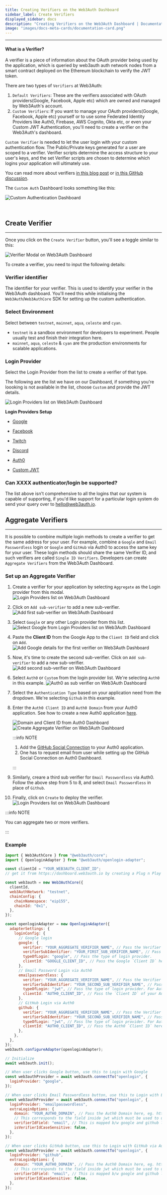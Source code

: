 ```yaml
---
title: Creating Verifiers on the Web3Auth Dashboard
sidebar_label: Create Verifiers
displayed_sidebar: docs
description: "Creating Verifiers on the Web3Auth Dashboard | Documentation - Web3Auth"
image: "images/docs-meta-cards/documentation-card.png"
---
```


---

#### What is a Verifier?

A verifier is a piece of information about the OAuth provider being used by the application, which is queried by web3auth auth network nodes from a
smart contract deployed on the Ethereum blockchain to verify the JWT token.

There are two types of `Verifiers` at Web3Auth:

1. `Default Verifiers`: These are the verifiers associated with OAuth providers(Google, Facebook, Apple etc) which are owned and managed by Web3Auth's
   account.
2. `Custom Verifiers`: If you want to manage your OAuth providers(Google, Facebook, Apple etc) yourself or to use some Federated Identity Providers
   like Auth0, Firebase, AWS Cognito, Okta etc, or even your Custom JWT Authentication, you'll need to create a verifier on the Web3Auth's dashboard.

`Custom Verifier` is needed to let the user login with your custom authentication flow. The Public/Private keys generated for a user are scoped to a
verifier. Verifier scripts determine the access structure to your user's keys, and the set Verifier scripts are chosen to determine which logins your
application will ultimately use.

You can read more about verifiers [in this blog post](https://medium.com/toruslabs/key-assignments-resolution-and-retrieval-afb984500612) or
[in this GitHub discussion](https://github.com/orgs/Web3Auth/discussions/427#discussioncomment-3442052).

The `Custom Auth` Dashboard looks something like this:

![Custom Authentication Dashboard](/dashboard/custom_auth.png)

<br />

## Create Verifier

---

Once you click on the `Create Verifier` button, you'll see a toggle similar to this:

![Verifier Modal on Web3Auth Dashboard](/dashboard/verifiers/verifier-modal.png)

To create a verifier, you need to input the following details:

### Verifier identifier

The identifier for your verifier. This is used to identify your verifier in the Web3Auth dashboard. You'll need this while initialising the
`Web3Auth`/`Web3AuthCore` SDK for setting up the custom authentication.

### Select Environment

Select between `testnet`, `mainnet`, `aqua`, `celeste` and `cyan`.

- `testnet` is a sandbox environment for developers to experiment. People usually test and finish their integration here.
- `mainnet`, `aqua`, `celeste` & `cyan` are the production environments for scalable applications.

### Login Provider

Select the Login Provider from the list to create a verifier of that type.

The following are the list we have on our Dashboard, if something you're loooking is not available in the list, choose `Custom` and provide the JWT
details.

![Login Providers list on Web3Auth Dashboard](/dashboard/verifiers/login-providers-list.png)

**Login Providers Setup**

- [Google](/auth-provider-setup/social-providers/google)

- [Facebook](/auth-provider-setup/social-providers/facebook)

- [Twitch](/auth-provider-setup/social-providers/twitch)

- [Discord](/auth-provider-setup/social-providers/discord)

- [Auth0](/auth-provider-setup/federated-identity-providers#auth0)

- [Custom JWT](/auth-provider-setup/byo-jwt-providers)

### Can XXXX authenticator/login be supported?

The list above isn't comprehensive to all the logins that our system is capable of supporting, if you'd like support for a particular login system do
send your query over to hello@web3auth.io.

## Aggregate Verifiers

---

It is possible to combine multiple login methods to create a verifier to get the same address for your user. For example, combine a `Google` and
`Email Passwordless` login or `Google` and `GitHub` via Auth0 to access the same key for your user. These login methods should share the same Verifier
ID, and such verifiers are called `Single ID Verifiers`. Developers can create `Aggregate Verifiers` from the Web3Auth Dashboard.

### Set up an Aggregate Verifier

1. Create a verifier for your application by selecting `Aggregate` as the Login provider from this modal.
   ![Login Providers list on Web3Auth Dashboard](/dashboard/verifiers/aggregate-verifier/av-1.png)
2. Click on `Add sub-verifier` to add a new sub-verifier.
   ![Add first sub-verifier on Web3Auth Dashboard](/dashboard/verifiers/aggregate-verifier/av-2.png)
3. Select `Google` or any other Login provider from this list.
   ![Select Google from Login Providers list on Web3Auth Dashboard](/dashboard/verifiers/aggregate-verifier/av-3-1.png)
4. Paste the **Client ID** from the Google App to the `Client ID` field and click on `Add`.
   ![Add Google details for the first verifier on Web3Auth Dashboard](/dashboard/verifiers/aggregate-verifier/av-3-2.png)
5. Now, it's time to create the second sub-verifier. Click on `Add sub-verifier` to add a new sub-verifier.
   ![Add second sub-verifier on Web3Auth Dashboard](/dashboard/verifiers/aggregate-verifier/av-3.png)
6. Select `Auth0` or `Custom` from the login provider list. We're selecting `Auth0` in this example.
   ![Auth0 as sub verifier on Web3Auth Dashboard](/dashboard/verifiers/aggregate-verifier/av-4-1.png)
7. Select the `Authentication Type` based on your application need from the dropdown. We're selecting `Github` in this example.
8. Enter the `Auth0 Client ID` and `Auth0 Domain` from your Auth0 application. See how to create a new Auth0 application
   [here](https://auth0.com/docs/quickstart/webapp/).

   ![Domain and Client ID from Auth0 Dashboard](/contents/guides/auth0/auth0-guide-clientid.png)
   ![Create Aggregate Verifiier on Web3Auth Dashboard](/dashboard/verifiers/aggregate-verifier/av-4-2.png)

   :::info NOTE

   1. Add the [GitHub Social Connection](https://marketplace.auth0.com/integrations/github-social-connection) to your Auth0 application.
   2. One has to request email from user while setting up the GitHub Social Connection on Auth0 Dashboard.

   :::

9. Similarly, creare a third sub verifier for `Email Passwordless` via Auth0. Follow the above step from 5 to 8, and select `Email Passwordless` in
   place of `Github`.
10. Finally, click on `Create` to deploy the verifier. ![Login Providers list on Web3Auth Dashboard](/dashboard/verifiers/aggregate-verifier/av-5.png)

:::info NOTE

You can aggregate two or more verifiers.

:::

### Example

```js
import { Web3AuthCore } from "@web3auth/core";
import { OpenloginAdapter } from "@web3auth/openlogin-adapter";

const clientId = "YOUR_WEB3AUTH_CLIENT_ID";
// get it from https://dashboard.web3auth.io by creating a Plug n Play project.

const web3auth = new Web3AuthCore({
  clientId,
  web3AuthNetwork: "testnet",
  chainConfig: {
    chainNamespace: "eip155",
    chainId: "0x1",
  },
});

const openloginAdapter = new OpenloginAdapter({
  adapterSettings: {
    loginConfig: {
      // Google login
      google: {
        verifier: "YOUR_AGGREGATE_VERIFIER_NAME", // Pass the Verifier name here. eg. w3a-aggregate-verifier
        verifierSubIdentifier: "YOUR_FIRST_SUB_VERIFIER_NAME", // Pass the Sub-Verifier here. eg w3a-google
        typeOfLogin: "google", // Pass the type of login provider.
        clientId: "GOOGLE_CLIENT_ID", // Pass the Google `Client ID` here.
      },
      // Email Password Login via Auth0
      emailpasswordless: {
        verifier: "YOUR_AGGREGATE_VERIFIER_NAME", // Pass the Verifier name here. eg. w3a-aggregate-verifier
        verifierSubIdentifier: "YOUR_SECOND_SUB_VERIFIER_NAME", // Pass the Sub-Verifier here. eg w3a-email-passwordless
        typeOfLogin: "jwt", // Pass the type of login provider. For Auth0, it's jwt and not Auth0.
        clientId: "AUTH0_CLIENT_ID", // Pass the `Client ID` of your Auth0 Application.
      },
      // GitHub Login via Auth0
      github: {
        verifier: "YOUR_AGGREGATE_VERIFIER_NAME", // Pass the Verifier name here. eg. w3a-aggregate-verifier
        verifierSubIdentifier: "YOUR_SECOND_SUB_VERIFIER_NAME", // Pass the Sub-Verifier here. eg w3a-auth0
        typeOfLogin: "jwt", // Pass the type of login provider. For Auth0, it's jwt and not Auth0.
        clientId: "AUTH0_CLIENT_ID", // Pass the Auth0 `Client ID` here.
      },
    },
  },
});
web3auth.configureAdapter(openloginAdapter);

// Initialize
await web3auth.init();

// When user clicks Google button, use this to Login with Google
const web3authProvider = await web3auth.connectTo("openlogin", {
  loginProvider: "google",
});

// When user clicks Email Passwordless button, use this to Login with Email Passwordless via Auth0
const web3authProvider = await web3auth.connectTo("openlogin", {
  loginProvider: "emailpasswordless",
  extraLoginOptions: {
    domain: "YOUR_AUTH0_DOMAIN", // Pass the Auth0 Domain here, eg. https://shahbaz-torus.us.auth0.com
    // This corresponds to the field inside jwt which must be used to uniquely identify the user.
    verifierIdField: "email", // This is mapped b/w google and github logins.
    isVerifierIdCaseSensitive: false,
  },
});

// When user clicks GitHub button, use this to Login with GitHub via Auth0
const web3authProvider = await web3auth.connectTo("openlogin", {
  loginProvider: "github",
  extraLoginOptions: {
    domain: "YOUR_AUTH0_DOMAIN", // Pass the Auth0 Domain here, eg. https://shahbaz-torus.us.auth0.com
    // This corresponds to the field inside jwt which must be used to uniquely identify the user.
    verifierIdField: "email", // This is mapped b/w google and github logins.
    isVerifierIdCaseSensitive: false,
  },
});
```
